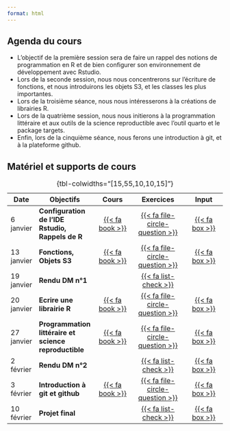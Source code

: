 ```yaml
---
format: html
---
```


## Agenda du cours

- L'objectif de la première session sera de faire un rappel des notions de programmation en R et de bien configurer son environnement de développement avec Rstudio.
- Lors de la seconde session, nous nous concentrerons sur l'écriture de fonctions, et nous introduirons les objets S3, et les classes les plus importantes. 
- Lors de la troisième séance, nous nous intéresserons à la créations de librairies R.
- Lors de la quatrième session, nous nous initierons à la programmation littéraire et aux outils de la science reproductible avec l'outil quarto et le package targets.
- Enfin, lors de la cinquième séance, nous ferons une introduction à git, et à la plateforme github.

## Matériel et supports de cours



| Date       | Objectifs                                             | Cours                                   | Exercices                                               | Input                                     |
|------------|-------------------------------------------------------|:---------------------------------------:|:-------------------------------------------------------:|:-----------------------------------------:|
| 6 janvier  | **Configuration de l'IDE Rstudio, Rappels de R**      | [{{< fa book >}}](/slides/cours_1.html) | [{{< fa file-circle-question >}}](/exercises/sem_1.pdf) | [{{< fa box >}}](/material/semaine_1.zip) |
| 13 janvier | **Fonctions, Objets S3**                              | [{{< fa book >}}](/slides/cours_2.html) | [{{< fa file-circle-question >}}](/exercises/sem_2.pdf) | [{{< fa box >}}](/material/semaine_2.zip) |
| 19 janvier | **Rendu DM n°1**                                      |                                         | [{{< fa list-check >}}](/dm/01-dm.pdf)                  |                                           |
| 20 janvier | **Ecrire une librairie R**                            | [{{< fa book >}}](/slides/cours_3.html) | [{{< fa file-circle-question >}}](/exercises/sem_3.pdf) | [{{< fa box >}}](/material/semaine_3.zip) |
| 27 janvier | **Programmation littéraire et science reproductible**                      | [{{< fa book >}}](/slides/cours_4.html) | [{{< fa file-circle-question >}}](/exercises/sem_4.pdf) | [{{< fa box >}}](/material/semaine_4.zip) |
| 2 février  | **Rendu DM n°2**                                      |                                         | [{{< fa list-check >}}](/dm/02-dm.pdf)                  | [{{< fa box >}}](/material/dm_2.zip)      |
| 3 février  | **Introduction à git et github** | [{{< fa book >}}](/slides/cours_5.html) | [{{< fa file-circle-question >}}](/exercises/sem_5.pdf) | [{{< fa box >}}](/material/semaine_5.zip) |
| 10 février | **Projet final**                                      |                                         | [{{< fa list-check >}}](/dm/03-projet.pdf)              | [{{< fa box >}}](/material/projet.zip)    |


: {tbl-colwidths="\[15,55,10,10,15\]"}
